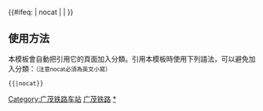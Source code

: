 {{鐵道路線|
| 模板名稱 = 广茂铁路
| 名稱 = [[广茂铁路]]
| 代表色 = #0033c9
| Logo = [[File:China Railways.svg|17px]]
| 背景顏色 = #FFFFFF
| 車站列表 = <table align="center"><tr><td align="centre">[[广州站|广州]] - [[广州西站|广州西]]</td><td rowspan="2" align="centre">&gt; [[三眼桥站|三眼桥]] - [[奇槎站|奇槎]] - [[佛山东站|佛山东]] - [[佛山站|佛山]] - [[街边站|街边]] - [[上柏站|上柏]] - [[小塘站|小塘]] - [[小塘西站|小塘西]] - [[走马营站|走马营]] - [[三水站|三水]] &lt;</td><td>[[三水西站|三水西]] - [[大沙站|大沙]] - [[依坑站|依坑]] - [[永基站|永基]] - [[水坑站|水坑]] - [[鼎湖站|鼎湖]] - [[肇庆站|肇庆]] - [[高要站|高要]] - [[新桥镇站|新桥镇]] - [[腰古站|腰古]] - [[车岗站|车岗]] - [[新兴县站|新兴县]] - </td><td rowspan=2></td></tr><tr><td align="right">[[石围塘站|石围塘]]</td><td align="left">[[三水区站|三水区]]</td></tr></table> <table align="center"><tr><td align="right" rowspan=2>[[簕竹站|簕竹]] - [[湾边站|湾边]] - [[天堂站|天堂]] - [[龙坪站|龙坪]] - [[春湾站|春湾]] - [[潭寮站|潭寮]] - [[陂面站|陂面]] - [[黑石岗站|黑石岗]] - [[阳春站|阳春]] - [[石菉站|石菉]] - [[潭水站|潭水]] - [[三甲站|三甲]] - [[八甲站|八甲]] - [[马文寨站|马文寨]] - [[热水洞站|热水洞]] - [[那霍站|那霍]] - [[沙琅站|沙琅]] - [[霞洞站|霞洞]] - [[茂名东站|茂名东]] - [[茂名站|茂名]] - [[茂名西站|茂名西]]</td></tr></table>
}}
<includeonly>{{#ifeq: {{{1}}} | nocat | <!--空--> | [[Category:广茂铁路车站]] }}</includeonly><noinclude>

==使用方法==
本模板會自動把引用它的頁面加入分類。引用本模板時使用下列語法，可以避免加入分類：<small>（注意nocat必須為英文小寫）</small>
 <nowiki>{{</nowiki>{{PAGENAME}}<nowiki>|nocat}}</nowiki>
[[Category:中國鐵路路線模板|广茂铁路]]
[[Category:广茂铁路车站|*]]
</noinclude>